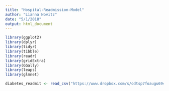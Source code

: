 ```yaml
---
title: "Hospital-Readmission-Model"
author: "Lianna Novitz"
date: "5/1/2018"
output: html_document
---
```


```r
library(ggplot2)
library(dplyr)
library(tidyr)
library(tibble)
library(readr)
library(gridExtra)
library(GGally) 
library(leaps) 
library(glmnet)
```

```r
diabetes_readmit <- read_csv("https://www.dropbox.com/s/odtsp7foaugu694/diabetes_data_clean.csv?dl=1")
```
